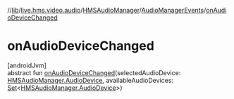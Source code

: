 //[lib](../../../../index)/[live.hms.video.audio](../../index)/[HMSAudioManager](../index)/[AudioManagerEvents](index)/[onAudioDeviceChanged](on-audio-device-changed)

# onAudioDeviceChanged

[androidJvm]\
abstract fun [onAudioDeviceChanged](on-audio-device-changed)(selectedAudioDevice: [HMSAudioManager.AudioDevice](../-audio-device/index), availableAudioDevices: [Set](https://developer.android.com/reference/kotlin/java/util/Set.html)<[HMSAudioManager.AudioDevice](../-audio-device/index)>)
